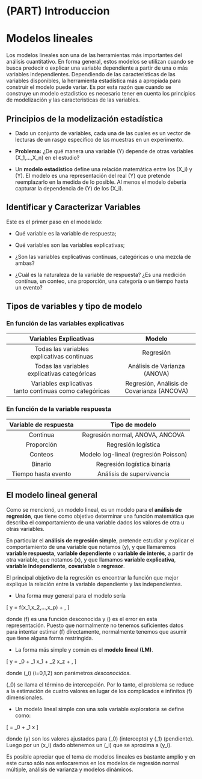 # (PART) Introduccion {-}

# Modelos lineales {-}

Los modelos lineales son una de las herramientas más importantes del análisis cuantitativo. En forma general, estos modelos se utilizan cuando se busca predecir o explicar una variable dependiente a partir de una o más variables independientes. Dependiendo de las características de las variables disponibles, la herramienta estadística más a apropiada para construir el modelo puede variar. Es por esta razón que cuando se construye un modelo estadístico es necesario tener en cuenta los principios de modelización y las caracteristicas de las variables.

## Principios de la modelización estadística {-}

- Dado un conjunto de variables, cada una de las cuales es un vector de lecturas de un rasgo específico de las muestras en un experimento.

- __Problema:__ ¿De qué manera una variable \(Y\) depende de otras variables \(X_1,...,X_n\) en el estudio?

- Un __modelo estadístico__ define una relación matemática entre los \(X_i\) y \(Y\). El modelo es una representación del real \(Y\) que pretende reemplazarlo en la medida de lo posible. Al menos el modelo debería capturar la dependencia de \(Y\) de los \(X_i\).

## Identificar y Caracterizar Variables {-}

Este es el primer paso en el modelado:

- Qué variable es la variable de respuesta;

- Qué variables son las variables explicativas;

- ¿Son las variables explicativas continuas, categóricas o una mezcla de ambas?

- ¿Cuál es la naturaleza de la variable de respuesta? ¿Es una medición contínua, un conteo, una proporción, una categoría o un tiempo hasta un evento?

## Tipos de variables y tipo de modelo {-}

### En función de las variables explicativas {-}

|                    Variables Explicativas                   |                   Modelo                   |
|:-----------------------------------------------------------:|:------------------------------------------:|
|        Todas las variables <br>explicativas continuas       |                  Regresión                 |
|       Todas las variables <br>explicativas categóricas      |        Análisis de Varianza (ANOVA)        |
| Variables explicativas <br>tanto continuas como categóricas | Regresión, Análisis de Covarianza (ANCOVA) |

### En función de la variable respuesta {-}

| Variable de respuesta |             Tipo de modelo            |
|:---------------------:|:-------------------------------------:|
|        Continua       |    Regresión normal, ANOVA, ANCOVA    |
|       Proporción      |          Regresión logística          |
|        Conteos        | Modelo log-lineal (regresión Poisson) |
|        Binario        |      Regresión logística binaria      |
|  Tiempo hasta evento  |       Análisis de supervivencia       |

## El modelo lineal general {-}

Como se mencionó, un modelo lineal, es un modelo para el __análisis de regresión__, que tiene como objetivo determinar una función matemática que describa el comportamiento de una variable dados los valores de otra u otras variables.

En particular el __análisis de regresión simple__, pretende estudiar y explicar el comportamiento de una variable que notamos \(y\), y que llamaremos __variable respuesta__, __variable dependiente__ o __variable de interés__, a partir de otra variable, que notamos \(x\), y que llamamos __variable explicativa__, __variable independiente__, __covariable__ o __regresor__.

El principal objetivo de la regresión es encontrar la función que mejor explique la relación entre la variable dependiente y las independientes.

- Una forma muy general para el modelo sería

\[
      y = f(x_1,x_2,...,x_p) + \epsilon,
\]

donde \(f\) es una función desconocida y \(\epsilon\) es el error en esta representación. 
Puesto que normalmente no tenemos suficientes datos para intentar estimar \(f\) directamente, normalmente tenemos que asumir que tiene alguna forma restringida.

- La forma más simple y común es el __modelo lineal (LM)__.

\[
    y = \beta_0 + \beta_1 x_1 + \beta_2 x_z + \epsilon,
\]

donde \(\beta_i\) \(i=0,1,2\) son parámetros _desconocidos_.

\(\beta_0\) se llama el término de intercepción. Por lo tanto, el problema se reduce a la estimación de cuatro valores en lugar de los complicados e infinitos \(f\) dimensionales.

- Un modelo lineal simple con una sola variable exploratoria se define como:

\[
         \hat{y} = \hat{\beta}_0 + \hat{\beta}_1 x
\]

donde \(\hat y\) son los valores ajustados para \(\hat{\beta}_0\) (intercepto) y \(\hat{\beta}_1\) (pendiente). Luego por un \(x_i\) dado obtenemos un \(\hat{y}_i\) que se aproxima a \(y_i\).

Es posible apreciar que el tema de modelos lineales es bastante amplio y en este curso sólo nos enfocaremos en los modelos de regresión normal múltiple, análisis de varianza y modelos dinámicos.